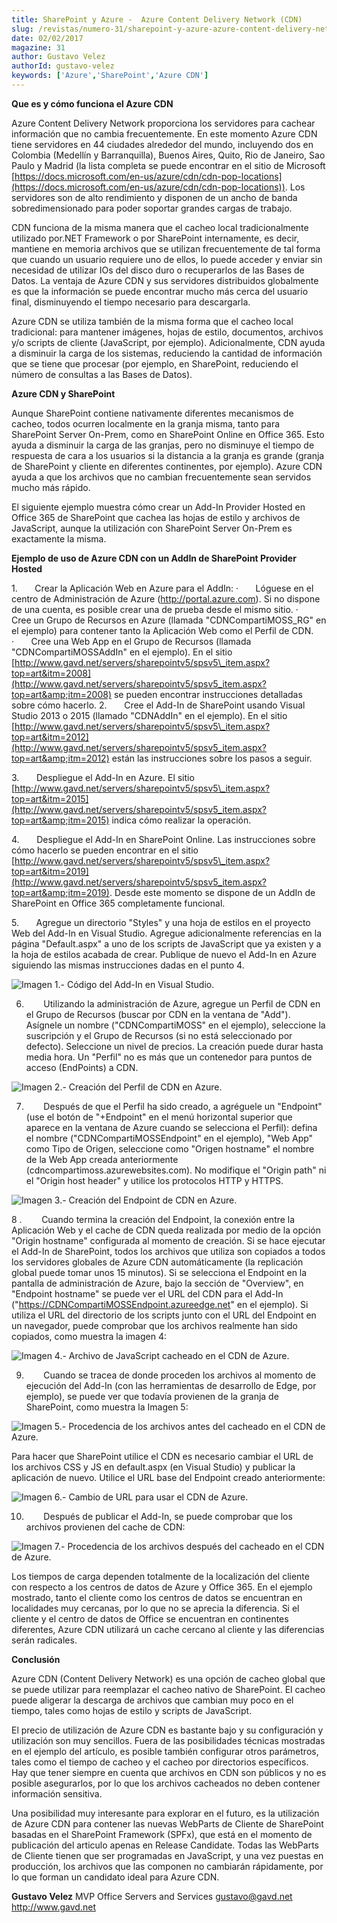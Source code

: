 ```yaml
---
title: SharePoint y Azure -  Azure Content Delivery Network (CDN)
slug: /revistas/numero-31/sharepoint-y-azure-azure-content-delivery-network
date: 02/02/2017
magazine: 31
author: Gustavo Velez
authorId: gustavo-velez
keywords: ['Azure','SharePoint','Azure CDN']
---
```






**Que es y cómo funciona el Azure CDN**

Azure Content Delivery Network proporciona los servidores para cachear información que no cambia frecuentemente. En este momento Azure CDN tiene servidores en 44 ciudades alrededor del mundo, incluyendo dos en Colombia (Medellín y Barranquilla), Buenos Aires, Quito, Rio de Janeiro, Sao Paulo y Madrid (la lista completa se puede encontrar en el sitio de Microsoft [https://docs.microsoft.com/en-us/azure/cdn/cdn-pop-locations](https://docs.microsoft.com/en-us/azure/cdn/cdn-pop-locations)). Los servidores son de alto rendimiento y disponen de un ancho de banda sobredimensionado para poder soportar grandes cargas de trabajo.

CDN funciona de la misma manera que el cacheo local tradicionalmente utilizado por.NET Framework o por SharePoint internamente, es decir, mantiene en memoria archivos que se utilizan frecuentemente de tal forma que cuando un usuario requiere uno de ellos, lo puede acceder y enviar sin necesidad de utilizar IOs del disco duro o recuperarlos de las Bases de Datos. La ventaja de Azure CDN y sus servidores distribuidos globalmente es que la información se puede encontrar mucho más cerca del usuario final, disminuyendo el tiempo necesario para descargarla.

Azure CDN se utiliza también de la misma forma que el cacheo local tradicional: para mantener imágenes, hojas de estilo, documentos, archivos y/o scripts de cliente (JavaScript, por ejemplo). Adicionalmente, CDN ayuda a disminuir la carga de los sistemas, reduciendo la cantidad de información que se tiene que procesar (por ejemplo, en SharePoint, reduciendo el número de consultas a las Bases de Datos).

**Azure CDN y SharePoint**

Aunque SharePoint contiene nativamente diferentes mecanismos de cacheo, todos ocurren localmente en la granja misma, tanto para SharePoint Server On-Prem, como en SharePoint Online en Office 365. Esto ayuda a disminuir la carga de las granjas, pero no disminuye el tiempo de respuesta de cara a los usuarios si la distancia a la granja es grande (granja de SharePoint y cliente en diferentes continentes, por ejemplo). Azure CDN ayuda a que los archivos que no cambian frecuentemente sean servidos mucho más rápido.

El siguiente ejemplo muestra cómo crear un Add-In Provider Hosted en Office 365 de SharePoint que cachea las hojas de estilo y archivos de JavaScript, aunque la utilización con SharePoint Server On-Prem es exactamente la misma.

**Ejemplo de uso de Azure CDN con un AddIn de SharePoint Provider Hosted**

1.       Crear la Aplicación Web en Azure para el AddIn:
·       Lóguese en el centro de Administración de Azure (http://portal.azure.com). Si no dispone de una cuenta, es posible crear una de prueba desde el mismo sitio.
·       Cree un Grupo de Recursos en Azure (llamada "CDNCompartiMOSS\_RG" en el ejemplo) para contener tanto la Aplicación Web como el Perfil de CDN.
·       Cree una Web App en el Grupo de Recursos (llamada "CDNCompartiMOSSAddIn" en el ejemplo). En el sitio [http://www.gavd.net/servers/sharepointv5/spsv5\_item.aspx?top=art&itm=2008](http://www.gavd.net/servers/sharepointv5/spsv5_item.aspx?top=art&amp;itm=2008) se pueden encontrar instrucciones detalladas sobre cómo hacerlo.
2.       Cree el Add-In de SharePoint usando Visual Studio 2013 o 2015 (llamado "CDNAddIn" en el ejemplo). En el sitio [http://www.gavd.net/servers/sharepointv5/spsv5\_item.aspx?top=art&itm=2012](http://www.gavd.net/servers/sharepointv5/spsv5_item.aspx?top=art&amp;itm=2012) están las instrucciones sobre los pasos a seguir.

3.       Despliegue el Add-In en Azure. El sitio [http://www.gavd.net/servers/sharepointv5/spsv5\_item.aspx?top=art&itm=2015](http://www.gavd.net/servers/sharepointv5/spsv5_item.aspx?top=art&amp;itm=2015) indica cómo realizar la operación.

4.       Despliegue el Add-In en SharePoint Online. Las instrucciones sobre cómo hacerlo se pueden encontrar en el sitio [http://www.gavd.net/servers/sharepointv5/spsv5\_item.aspx?top=art&itm=2019](http://www.gavd.net/servers/sharepointv5/spsv5_item.aspx?top=art&amp;itm=2019). Desde este momento se dispone de un AddIn de SharePoint en Office 365 completamente funcional.

5.       Agregue un directorio "Styles" y una hoja de estilos en el proyecto Web del Add-In en Visual Studio. Agregue adicionalmente referencias en la página "Default.aspx" a uno de los scripts de JavaScript que ya existen y a la hoja de estilos acabada de crear. Publique de nuevo el Add-In en Azure siguiendo las mismas instrucciones dadas en el punto 4.

![Imagen 1.- Código del Add-In en Visual Studio.](../../../images/numero31/azure-content-delivery-network/image1.png)

6.          Utilizando la administración de Azure, agregue un Perfil de CDN en el Grupo de Recursos (buscar por CDN en la ventana de "Add"). Asígnele un nombre ("CDNCompartiMOSS" en el ejemplo), seleccione la suscripción y el Grupo de Recursos (si no está seleccionado por defecto). Seleccione un nivel de precios. La creación puede durar hasta media hora. Un "Perfil" no es más que un contenedor para puntos de acceso (EndPoints) a CDN.

![Imagen 2.- Creación del Perfil de CDN en Azure.](../../../images/numero31/azure-content-delivery-network/image2.png)

7.          Después de que el Perfil ha sido creado,  a  agréguele un "Endpoint" (use el botón de "+Endpoint" en el menú horizontal superior que aparece en la ventana de Azure cuando se selecciona el Perfil): defina el nombre ("CDNCompartiMOSSEndpoint" en el ejemplo), "Web App" como Tipo de Origen, seleccione como "Origen hostname" el nombre de la Web App creada anteriormente (cdncompartimoss.azurewebsites.com). No modifique el "Origin path" ni el "Origin host header" y utilice los protocolos HTTP y HTTPS.

![Imagen 3.- Creación del Endpoint de CDN en Azure.](../../../images/numero31/azure-content-delivery-network/image3.png)

8 .          Cuando termina la creación del Endpoint, la conexión entre la Aplicación Web y el cache de CDN queda realizada por medio de la opción "Origin hostname" configurada al momento de creación. Si se hace ejecutar el Add-In de SharePoint, todos los archivos que utiliza son copiados a todos los servidores globales de Azure CDN automáticamente (la replicación global puede tomar unos 15 minutos). Si se selecciona el Endpoint en la pantalla de administración de Azure, bajo la sección de "Overview", en "Endpoint hostname" se puede ver el URL del CDN para el Add-In ("https://CDNCompartiMOSSEndpoint.azureedge.net" en el ejemplo). Si utiliza el URL del directorio de los scripts junto con el URL del Endpoint en un navegador, puede comprobar que los archivos realmente han sido copiados, como muestra la imagen 4:

![Imagen 4.- Archivo de JavaScript cacheado en el CDN de Azure.](../../../images/numero31/azure-content-delivery-network/image4.png)

9.          Cuando se tracea de donde proceden los archivos al momento de ejecución del Add-In (con las herramientas de desarrollo de Edge, por ejemplo), se puede ver que todavía provienen de la granja de SharePoint, como muestra la Imagen 5: ​

![Imagen 5.- Procedencia de los archivos antes del cacheado en el CDN de Azure.](../../../images/numero31/azure-content-delivery-network/image5.png)

Para hacer que SharePoint utilice el CDN es necesario  cambiar el URL de los archivos CSS y JS en default.aspx (en Visual Studio) y publicar la aplicación de nuevo. Utilice el URL base del Endpoint creado anteriormente:

![Imagen 6.- Cambio de URL para usar el CDN de Azure.](../../../images/numero31/azure-content-delivery-network/image6.png)

10.          Después de publicar el Add-In, se puede comprobar que los archivos provienen del cache de CDN:

![Imagen 7.- Procedencia de los archivos después del cacheado en el CDN de Azure.](../../../images/numero31/azure-content-delivery-network/image7.png)

Los tiempos de carga dependen totalmente de la localización del cliente con respecto a los centros de datos de Azure y Office 365. En el ejemplo mostrado, tanto el cliente como los centros de datos se encuentran en localidades muy cercanas, por lo que no se aprecia la diferencia. Si el cliente y el centro de datos de Office se encuentran en continentes diferentes, Azure CDN utilizará un cache cercano al cliente y las diferencias serán radicales.



**Conclusión**

Azure CDN (Content Delivery Network) es una opción de cacheo global que se puede utilizar para reemplazar el cacheo nativo de SharePoint. El cacheo puede aligerar la descarga de archivos que cambian muy poco en el tiempo, tales como hojas de estilo y scripts de JavaScript.

El precio de utilización de Azure CDN es bastante bajo y su configuración y utilización son muy sencillos. Fuera de las posibilidades técnicas mostradas en el ejemplo del artículo, es posible también configurar otros parámetros, tales como el tiempo de cacheo y el cacheo por directorios específicos. Hay que tener siempre en cuenta que archivos en CDN son públicos y no es posible asegurarlos, por lo que los archivos cacheados no deben contener información sensitiva.

Una posibilidad muy interesante para explorar en el futuro, es la utilización de Azure CDN para contener las nuevas WebParts de Cliente de SharePoint basadas en el SharePoint Framework (SPFx), que está en el momento de publicación del articulo apenas en Release Candidate. Todas las WebParts de Cliente tienen que ser programadas en JavaScript, y una vez puestas en producción, los archivos que las componen no cambiarán rápidamente, por lo que forman un candidato ideal para Azure CDN.



**Gustavo Velez**
 MVP Office Servers and Services
 gustavo@gavd.net 
http://www.gavd.net

